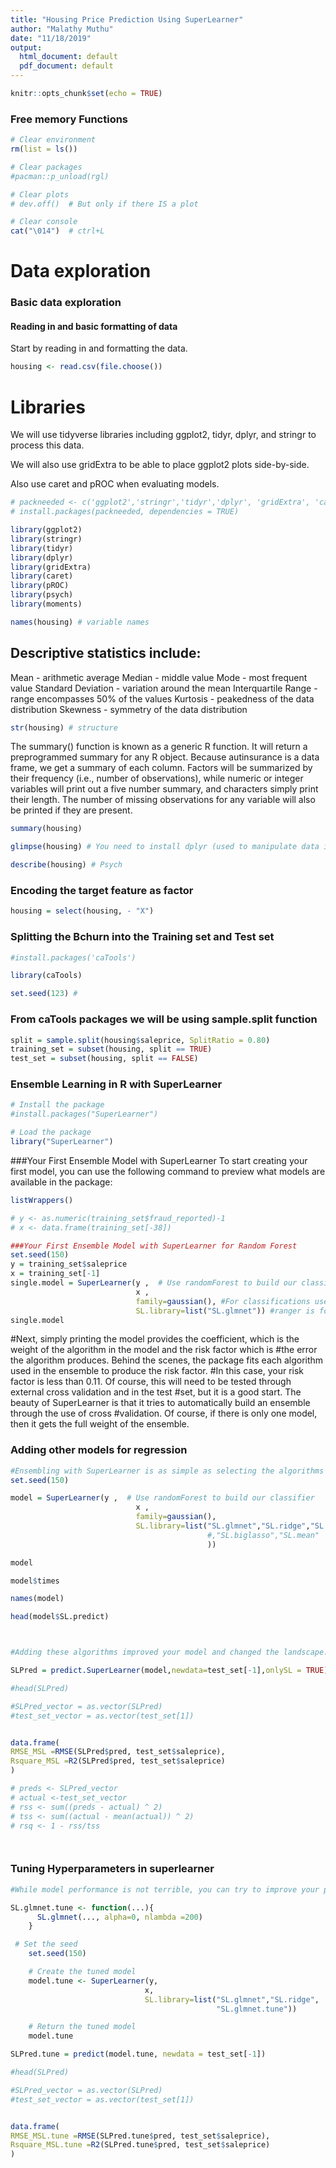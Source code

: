 ---
title: "Housing Price Prediction Using SuperLearner"
author: "Malathy Muthu"
date: "11/18/2019"
output:
  html_document: default
  pdf_document: default
---

```{r setup, include=FALSE}
knitr::opts_chunk$set(echo = TRUE)
```


### Free memory Functions

```{r}
# Clear environment
rm(list = ls()) 

# Clear packages
#pacman::p_unload(rgl)

# Clear plots
# dev.off()  # But only if there IS a plot

# Clear console
cat("\014")  # ctrl+L
```

#######################################################################################################
# Data exploration
#######################################################################################################
### Basic data exploration

#### Reading in and basic formatting of data

Start by reading in and formatting the data.

```{r}
housing <- read.csv(file.choose())

```


# Libraries

We will use tidyverse libraries including ggplot2, tidyr, dplyr, and stringr to process this data.

We will also use gridExtra to be able to place ggplot2 plots side-by-side.

Also use caret and pROC when evaluating models.


```{r}
# packneeded <- c('ggplot2','stringr','tidyr','dplyr', 'gridExtra', 'caret', 'pROC', "psych" , "moments")
# install.packages(packneeded, dependencies = TRUE)
```


```{r load-libs, echo=TRUE, eval=TRUE,message=FALSE,warning=FALSE}
library(ggplot2)
library(stringr)
library(tidyr)
library(dplyr)
library(gridExtra)
library(caret)
library(pROC)
library(psych)
library(moments)
```

```{r}
names(housing) # variable names
```

#######################################################################################################
## Descriptive statistics include:
#######################################################################################################

Mean - arithmetic average
Median - middle value
Mode - most frequent value
Standard Deviation - variation around the mean
Interquartile Range - range encompasses 50% of the values
Kurtosis - peakedness of the data distribution
Skewness - symmetry of the data distribution

```{r}
str(housing) # structure
```

The summary() function is known as a generic R function. It will return a preprogrammed summary for any R object. Because autinsurance is a data frame, we get a summary of each column. Factors will be summarized by their frequency (i.e., number of observations), while numeric or integer variables will print out a five number summary, and characters simply print their length. The number of missing observations for any variable will also be printed if they are present. 

```{r}
summary(housing)
```


```{r}
glimpse(housing) # You need to install dplyr (used to manipulate data in R)
```


```{r}
describe(housing) # Psych
```


#######################################################################################################
### Encoding the target feature as factor
######################################################################################################## 

```{r}

housing = select(housing, - "X")


```

#######################################################################################################
### Splitting the Bchurn into the Training set and Test set
#######################################################################################################

```{r}
#install.packages('caTools')

library(caTools)

set.seed(123) #
```

#######################################################################################################
###  From caTools packages we will be using sample.split function
#######################################################################################################

```{r}

split = sample.split(housing$saleprice, SplitRatio = 0.80)
training_set = subset(housing, split == TRUE)
test_set = subset(housing, split == FALSE)
```


#######################################################################################################
### Ensemble Learning in R with SuperLearner
#######################################################################################################

```{r}
# Install the package
#install.packages("SuperLearner")

# Load the package
library("SuperLearner")
```

###Your First Ensemble Model with SuperLearner
To start creating your first model, you can use the following command to preview what models are available in the package:

```{r}
listWrappers()
```

```{r}
# y <- as.numeric(training_set$fraud_reported)-1
# x <- data.frame(training_set[-38])
```

```{r}
###Your First Ensemble Model with SuperLearner for Random Forest
set.seed(150)
y = training_set$saleprice
x = training_set[-1]
single.model = SuperLearner(y ,  # Use randomForest to build our classifier
                            x , 
                            family=gaussian(), #For classifications use binomial
                            SL.library=list("SL.glmnet")) #ranger is for Random Forest
single.model
```



#Next, simply printing the model provides the coefficient, which is the weight of the algorithm in the model and the risk factor which is #the error the algorithm produces. Behind the scenes, the package fits each algorithm used in the ensemble to produce the risk factor.
#In this case, your risk factor is less than 0.11. Of course, this will need to be tested through external cross validation and in the test #set, but it is a good start. The beauty of SuperLearner is that it tries to automatically build an ensemble through the use of cross #validation. Of course, if there is only one model, then it gets the full weight of the ensemble.

#######################################################################################################
### Adding other models for regression
#######################################################################################################

```{r}
#Ensembling with SuperLearner is as simple as selecting the algorithms to use. In this case, let's add Kernel Support Vector Machines (KSVM) from the kernlab package, Bayes Generalized Linear Models (GLM) from the arm package and bagging from the ipred package.
set.seed(150)

model = SuperLearner(y ,  # Use randomForest to build our classifier
                            x , 
                            family=gaussian(),
                            SL.library=list("SL.glmnet","SL.ridge","SL.glm", "SL.xgboost","SL.ranger"
                                            #,"SL.biglasso","SL.mean"
                                            )) 

model

model$times

names(model)

head(model$SL.predict)



#Adding these algorithms improved your model and changed the landscape. Ranger and Bayesglm have a coefficient close to zero, which means that it is not weighted as part of the ensemble anymore. KSVM and Bagging make up the rest of the weight of the model. You will notice SuperLearner is calculating this risk for you and deciding on the optimal model mix that will reduce the error.
```
```{r}


SLPred = predict.SuperLearner(model,newdata=test_set[-1],onlySL = TRUE) 

#head(SLPred)

#SLPred_vector = as.vector(SLPred)
#test_set_vector = as.vector(test_set[1])


data.frame(
RMSE_MSL =RMSE(SLPred$pred, test_set$saleprice),
Rsquare_MSL =R2(SLPred$pred, test_set$saleprice)
)
```
```{r}
# preds <- SLPred_vector
# actual <-test_set_vector
# rss <- sum((preds - actual) ^ 2)
# tss <- sum((actual - mean(actual)) ^ 2)
# rsq <- 1 - rss/tss




```




### Tuning Hyperparameters in superlearner
```{r}
#While model performance is not terrible, you can try to improve your performance by tuning some hyperparameters of some of the models that you have in the ensemble. Ranger was not weighted heavily in your model, but maybe that is because you need more trees and need to tune mtry parameter. Maybe you can improve bagging as well by increasing the nbagg parameter to 250 from the default of 25.

SL.glmnet.tune <- function(...){
      SL.glmnet(..., alpha=0, nlambda =200)
    }

```


```{r}
 # Set the seed
    set.seed(150)

    # Create the tuned model
    model.tune <- SuperLearner(y,
                              x,
                              SL.library=list("SL.glmnet","SL.ridge",
                                              "SL.glmnet.tune"))

    # Return the tuned model
    model.tune
```
```{r}



SLPred.tune = predict(model.tune, newdata = test_set[-1])

#head(SLPred)

#SLPred_vector = as.vector(SLPred)
#test_set_vector = as.vector(test_set[1])


data.frame(
RMSE_MSL.tune =RMSE(SLPred.tune$pred, test_set$saleprice),
Rsquare_MSL.tune =R2(SLPred.tune$pred, test_set$saleprice)
)
```




